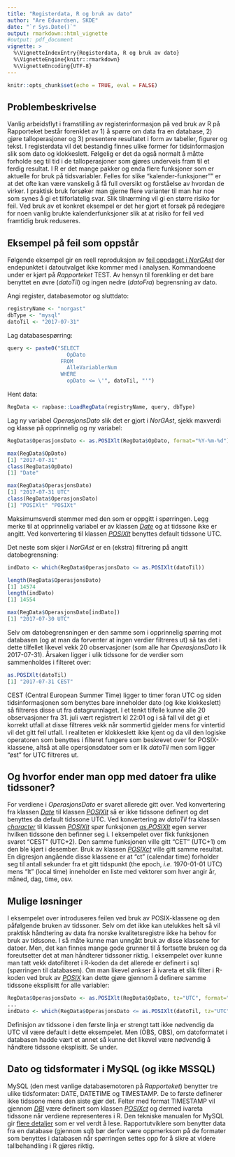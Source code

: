 ```yaml
---
title: "Registerdata, R og bruk av dato"
author: "Are Edvardsen, SKDE"
date: "`r Sys.Date()`"
output: rmarkdown::html_vignette
#output: pdf_document
vignette: >
  %\VignetteIndexEntry{Registerdata, R og bruk av dato}
  %\VignetteEngine{knitr::rmarkdown}
  %\VignetteEncoding{UTF-8}
---
```


```r
knitr::opts_chunk$set(echo = TRUE, eval = FALSE)
```

## Problembeskrivelse
Vanlig arbeidsflyt i framstilling av registerinformasjon på ved bruk av R på
Rapporteket består forenklet av 1) å spørre om data fra en database, 2) gjøre
talloperasjoner og 3) presentere resultatet i form av tabeller, figurer og
tekst. I registerdata vil det bestandig finnes ulike former for
tidsinformasjon slik som dato og klokkeslett. Følgelig er det da også normalt
å måtte forholde seg til tid i de talloperasjoner som gjøres underveis fram
til et ferdig resultat. I R er det mange pakker og enda flere funksjoner som er
aktuelle for bruk på tidsvariabler. Felles for slike "kalender-funksjoner"" er
at det ofte kan være vanskelig å få full oversikt og forståelse av hvordan de
virker. I praktisk bruk forsøker man gjerne flere varianter til man har noe som
synes å gi et tilforlatelig svar. Slik tilnærming vil gi en større risiko for
feil. Ved bruk av et konkret eksempel er det her gjort et forsøk på redegjøre
for noen vanlig brukte kalenderfunksjoner slik at at risiko for feil ved
framtidig bruk reduseres.

## Eksempel på feil som oppstår
Følgende eksempel gir en reell reproduksjon av 
[feil oppdaget i *NorGAst*](https://github.com/Rapporteket/norgast/issues/2)
der
endepunktet i datoutvalget ikke kommer med i analysen. Kommandoene under er
kjørt på *Rapporteket* TEST. Av hensyn til forenkling er det bare benyttet
en øvre (*datoTil*) og ingen nedre (*datoFra*) begrensning av dato.

Angi register, databasemotor og sluttdato:
```r
registryName <- "norgast"
dbType <- "mysql"
datoTil <- "2017-07-31"
```

Lag databasespørring:
```r
query <- paste0("SELECT
                   OpDato
                 FROM
                   AlleVariablerNum
                 WHERE
                   opDato <= \'", datoTil, "'")
```



Hent data:
```r
RegData <- rapbase::LoadRegData(registryName, query, dbType)
```

Lag ny variabel *OperasjonsDato* slik det er gjort i *NorGAst*, sjekk
maxverdi og klasse på opprinnelig og ny variabel:
```r
RegData$OperasjonsDato <- as.POSIXlt(RegData$OpDato, format="%Y-%m-%d")

max(RegData$OpDato)
[1] "2017-07-31"
class(RegData$OpDato)
[1] "Date"

max(RegData$OperasjonsDato)
[1] "2017-07-31 UTC"
class(RegData$OperasjonsDato)
[1] "POSIXlt" "POSIXt"
```
Maksimumsverdi stemmer med den som er oppgitt i spørringen. Legg merke til
at opprinnelig variabel er av klassen
[*Date*](http://stat.ethz.ch/R-manual/R-devel/library/base/html/Dates.html)
og at tidssone ikke er angitt.
Ved konvertering til klassen 
[*POSIXlt*](https://stat.ethz.ch/R-manual/R-devel/library/base/html/DateTimeClasses.html) benyttes default tidssone UTC.

Det neste som skjer i *NorGAst* er en (ekstra) filtrering på angitt
datobegrensning:
```r
indDato <- which(RegData$OperasjonsDato <= as.POSIXlt(datoTil))

length(RegData$OperasjonsDato)
[1] 14574
length(indDato)
[1] 14554

max(RegData$OperasjonsDato[indDato])
[1] "2017-07-30 UTC"
```
Selv om datobegrensningen er den samme som i opprinnelig spørring mot databasen
(og at man da forventer at ingen verdier filtreres ut) så tas det i dette
tilfellet likevel vekk 20 observasjoner (som alle har *OperasjonsDato* lik
2017-07-31). Årsaken ligger i ulik tidssone for de verdier som sammenholdes i
filteret over:
```r
as.POSIXlt(datoTil)
[1] "2017-07-31 CEST"
```
CEST (Central European Summer Time) ligger to timer foran UTC og siden
tidsinformasjonen som benyttes bare inneholder dato (og ikke klokkeslett) så
filtreres disse ut fra datagrunnlaget. I et tenkt tilfelle kunne alle 20
observasjoner fra 31. juli vært registrert kl 22:01 og i så fall vil det gi et
korrekt utfall at disse filtreres vekk når sommertid gjelder mens for vintertid
vil det gitt feil utfall. I realiteten er klokkeslett ikke kjent og da vil den
logiske operatoren som benyttes i filteret fungere som beskrevet over for
POSIX-klassene, altså at alle opersjonsdatoer som er lik *datoTil* men som
ligger "øst" for UTC filtreres ut.

## Og hvorfor ender man opp med datoer fra ulike tidssoner?
For verdiene i *OperasjonsDato* er svaret allerede gitt over. Ved konvertering
fra klassen
[*Date*](http://stat.ethz.ch/R-manual/R-devel/library/base/html/Dates.html)
til klassen 
[*POSIXlt*](https://stat.ethz.ch/R-manual/R-devel/library/base/html/DateTimeClasses.html)
så er ikke tidssone definert og
det benyttes da default tidssone UTC. Ved konvertering av *datoTil* fra klassen
[*character*](https://stat.ethz.ch/R-manual/R-devel/library/base/html/character.html)
til klassen 
[*POSIXlt*](https://stat.ethz.ch/R-manual/R-devel/library/base/html/DateTimeClasses.html)
spør funksjonen 
[*as.POSIXlt*](https://stat.ethz.ch/R-manual/R-devel/library/base/html/as.POSIXlt.html)
egen server hvilken tidssone den befinner seg i. I eksempelet over fikk
funksjonen svaret "CEST" (UTC+2). Den samme funksjonen ville gitt "CET" (UTC+1)
om den ble kjørt i desember. Bruk av klassen
[*POSIXct*](https://stat.ethz.ch/R-manual/R-devel/library/base/html/DateTimeClasses.html)
ville gitt samme resultat. En digresjon angående disse klassene er at "ct"
(calendar time) forholder seg til antall sekunder fra et gitt tidspunkt (the
epoch, *i.e.* 1970-01-01 UTC) mens "lt" (local time) inneholder en liste med
vektorer som hver angir år, måned, dag, time, osv.

## Mulige løsninger
I eksempelet over introduseres feilen ved bruk av POSIX-klassene og den
påfølgende bruken av tidssoner. Selv om det ikke kan utelukkes helt så vil
praktisk håndtering av data fra norske kvalitetsregistre ikke ha behov for bruk
av tidssone. I så måte kunne man unngått bruk av disse klassene for datoer.
Men, det kan finnes mange gode grunner til å fortsette bruken og da
foreutsetter det at man håndterer tidssoner riktig. I eksempelet over kunne man
tatt vekk datofilteret i R-koden da det allerede er definert i sql (spørringen
til databasen). Om man likevel ønkser å ivareta et slik filter i R-koden ved
bruk av
[*POSIX*](https://stat.ethz.ch/R-manual/R-devel/library/base/html/DateTimeClasses.html)
kan dette gjøre gjennom å definere samme tidssone eksplisitt
for alle variabler:
```r
RegData$OperasjonsDato <- as.POSIXlt(RegData$OpDato, tz="UTC", format="%Y-%m-%d")
...
indDato <- which(RegData$OperasjonsDato <= as.POSIXlt(datoTil, tz="UTC"))
```
Definisjon av tidssone i den første linja er strengt tatt ikke nødvendig da UTC
vil være default i dette eksempelet. Men (OBS, OBS), om datoformatet i
databasen hadde vært et annet så kunne det likevel være nødvendig å håndtere
tidssone eksplisitt. Se under.

## Dato og tidsformater i MySQL (og ikke MSSQL)
MySQL (den mest vanlige databasemotoren på *Rapporteket*) benytter
tre ulike tidsformater: DATE, DATETIME og TIMESTAMP. De to første definerer
ikke tidssone mens den siste gjør det. Felter med format TIMESTAMP vil gjennom
[*DBI*](https://cran.r-project.org/web/packages/DBI/index.html)
være definert som klassen
[*POSIXct*](https://stat.ethz.ch/R-manual/R-devel/library/base/html/DateTimeClasses.html)
og dermed ivareta tidssone når verdiene representeres i R. Den tekniske
manualen for MySQL gir
[flere detaljer](https://dev.mysql.com/doc/refman/5.5/en/datetime.html) som er
vel verdt å lese. Rapportutviklere som benytter data fra en database (gjennom
sql) bør derfor være oppmerksom på de formater som benyttes i databasen når
spørringen settes opp for å sikre at videre tallbehandling i R gjøres riktig.
